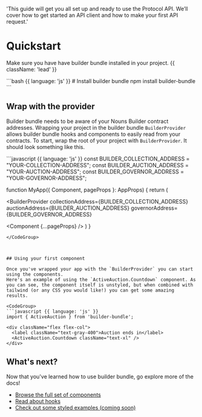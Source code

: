   'This guide will get you all set up and ready to use the Protocol API. We’ll cover how to get started an API client and how to make your first API request.'

# Quickstart

Make sure you have have builder bundle installed in your project. {{ className: 'lead' }}

<CodeGroup>
  ```bash {{ language: 'js' }}
  # Install builder bundle
  npm install builder-bundle
  ```
</CodeGroup>

## Wrap with the provider

Builder bundle needs to be aware of your Nouns Builder contract addresses. Wrapping your project in the builder bundle `BuilderProvider` allows builder bundle hooks and components to easily read from your contracts. To start, wrap the root of your project with `BuilderProvider`. It should look something like this.

<CodeGroup>
```javascript {{ language: 'js' }}
const BUILDER_COLLECTION_ADDRESS = "YOUR-COLLECTION-ADDRESS";
const BUILDER_AUCTION_ADDRESS = "YOUR-AUCTION-ADDRESS";
const BUILDER_GOVERNOR_ADDRESS = "YOUR-GOVERNOR-ADDRESS";

function MyApp({ Component, pageProps }: AppProps) {
return (

<BuilderProvider
  collectionAddress={BUILDER_COLLECTION_ADDRESS}
  auctionAddress={BUILDER_AUCTION_ADDRESS}
  governorAddress={BUILDER_GOVERNOR_ADDRESS}
>
  <Component {...pageProps} />
</BuilderProvider>
) }

````
</CodeGroup>



## Using your first component

Once you've wrapped your app with the `BuilderProvider` you can start using the components.
Here's an example of using the `ActiveAuction.Countdown` component. As you can see, the component itself is unstyled, but when combined with tailwind (or any CSS you would like!) you can get some amazing results.

<CodeGroup>
```javascript {{ language: 'js' }}
import { ActiveAuction } from 'builder-bundle';

<div className="flex flex-col">
  <label className="text-gray-400">Auction ends in</label>
  <ActiveAuction.Countdown className="text-xl" />
</div>
````

</CodeGroup>

## What's next?

Now that you've learned how to use builder bundle, go explore more of the docs!

- [Browse the full set of components](/components)
- [Read about hooks](/hooks)
- [Check out some styled examples (coming soon)](/#)
